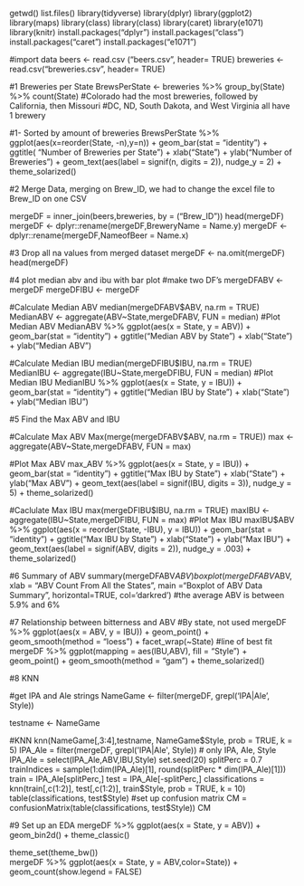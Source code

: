 getwd()
list.files()
library(tidyverse)
library(dplyr)
library(ggplot2)
library(maps)
library(class)
library(class)
library(caret)
library(e1071)
library(knitr)
install.packages("dplyr")
install.packages("class")
install.packages("caret")
install.packages("e1071")

#import data
beers <- read.csv ("beers.csv",  header= TRUE)
breweries <- read.csv("breweries.csv", header= TRUE)


#1 Breweries per State
BrewsPerState <- breweries %>% group_by(State) %>% count(State)
#Colorado had the most breweries, followed by California, then Missouri
#DC, ND, South Dakota, and West Virginia all have 1 brewery

#1- Sorted by amount of breweries
BrewsPerState %>% ggplot(aes(x=reorder(State, -n),y=n)) + geom_bar(stat = "identity") +
  ggtitle( "Number of Breweries per State") + xlab("State") + ylab("Number of Breweries") +
  geom_text(aes(label = signif(n, digits = 2)), nudge_y = 2)  + theme_solarized()

#2 Merge Data, merging on Brew_ID, we had to change the excel file to Brew_ID on one CSV

mergeDF = inner_join(beers,breweries, by = ("Brew_ID"))
head(mergeDF)
mergeDF <- dplyr::rename(mergeDF,BreweryName = Name.y)
mergeDF <- dplyr::rename(mergeDF,NameofBeer = Name.x)

#3 Drop all na values from merged dataset
mergeDF <- na.omit(mergeDF)
head(mergeDF)

#4 plot median abv and ibu with bar plot
#make two DF's
mergeDFABV <- mergeDF
mergeDFIBU <- mergeDF

#Calculate Median ABV
median(mergeDFABV$ABV, na.rm = TRUE)
MedianABV <- aggregate(ABV~State,mergeDFABV, FUN = median)
#Plot Median ABV
MedianABV %>% ggplot(aes(x = State, y = ABV)) + geom_bar(stat = "identity") + ggtitle("Median ABV by State") + xlab("State") + ylab("Median ABV")

#Calculate Median IBU
median(mergeDFIBU$IBU, na.rm = TRUE)
MedianIBU <- aggregate(IBU~State,mergeDFIBU, FUN = median)
#Plot Median IBU
MedianIBU %>% ggplot(aes(x = State, y = IBU)) + geom_bar(stat = "identity") + ggtitle("Median IBU by State") + xlab("State") + ylab("Median IBU")


#5 Find the Max ABV and IBU

#Calculate Max ABV
Max(merge(mergeDFABV$ABV, na.rm = TRUE))
max <- aggregate(ABV~State,mergeDFABV, FUN = max)

#Plot Max ABV
max_ABV %>% ggplot(aes(x = State, y = IBU)) + geom_bar(stat = "identity") + ggtitle("Max IBU by State") + xlab("State") + ylab("Max ABV") + geom_text(aes(label = signif(IBU, digits = 3)), nudge_y = 5) + theme_solarized()

#Caclulate Max IBU
max(mergeDFIBU$IBU, na.rm = TRUE)
maxIBU <- aggregate(IBU~State,mergeDFIBU, FUN = max)
#Plot Max IBU
maxIBU$ABV %>% ggplot(aes(x = reorder(State, -IBU), y = IBU)) + geom_bar(stat = "identity") + ggtitle("Max IBU by State") + xlab("State") + ylab("Max IBU") + 
  geom_text(aes(label = signif(ABV, digits = 2)), nudge_y = .003) + theme_solarized()

#6 Summary of ABV 
summary(mergeDFABV$ABV)
boxplot(mergeDFABV$ABV, xlab = "ABV Count From All the States", main ="Boxplot of ABV Data Summary", horizontal=TRUE, col='darkred')
#the average ABV is between 5.9% and 6% 

#7 Relationship between bitterness and ABV
#By state, not used
mergeDF %>% ggplot(aes(x = ABV, y = IBU)) + geom_point() + geom_smooth(method = "loess") + facet_wrap(~State)
#line of best fit
mergeDF %>% ggplot(mapping = aes(IBU,ABV), fill = "Style") + geom_point() + geom_smooth(method = "gam") + theme_solarized()


#8 KNN

#get IPA and Ale strings
NameGame <- filter(mergeDF, grepl('IPA|Ale', Style))

testname <- NameGame


#KNN
knn(NameGame[,3:4],testname, NameGame$Style, prob = TRUE, k = 5)
IPA_Ale = filter(mergeDF, grepl('IPA|Ale', Style))
#  only IPA, Ale, Style
IPA_Ale = select(IPA_Ale,ABV,IBU,Style)
set.seed(20)
splitPerc = 0.7
trainIndices = sample(1:dim(IPA_Ale)[1], round(splitPerc * dim(IPA_Ale)[1]))
train = IPA_Ale[splitPerc,]
test = IPA_Ale[-splitPerc,]
classifications = knn(train[,c(1:2)], test[,c(1:2)], train$Style, prob = TRUE, k = 10)
table(classifications, test$Style)
#set up confusion matrix
CM = confusionMatrix(table(classifications, test$Style))
CM

#9 Set up an EDA
mergeDF %>% ggplot(aes(x = State, y = ABV)) + geom_bin2d() + theme_classic()

theme_set(theme_bw())  
mergeDF %>% ggplot(aes(x = State, y = ABV,color=State)) + geom_count(show.legend = FALSE)
